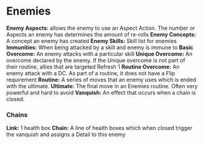 #  Enemies

**Enemy Aspects:** allows the enemy to use an Aspect Action. The number or Aspects an enemy has determines the amount of re-rolls
**Enemy Concepts:** A concept an enemy has created
**Enemy Skills:** Skill list for enemies
**Immunities:** When being attacked by a skill and enemy is immune to 
**Basic Overcome:** An enemy attacks with a particular skill
**Unique Overcome:** An overcome declared by the enemy. If the Unique overcome is not part of their routine, allies that are targeted Refresh 1
**Routine Overcome:** An enemy attack with a DC. As part of a routine, it does not have a Flip requirement
**Routine:** A series of moves that an enemy uses which is ended with the ultimate. 
**Ultimate:** The final move in an Enemies routine. Often very powerful and hard to avoid
**Vanquish:** An effect that occurs when a chain is closed. 

### Chains
**Link:** 1 health box
**Chain:** A line of health boxes which when closed trigger the vanquish and assigns a Detail to this enemy
